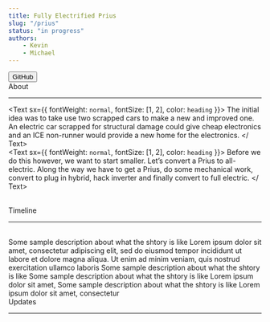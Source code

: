```yaml
---
title: Fully Electrified Prius
slug: "/prius"
status: "in progress"
authors:
    - Kevin
    - Michael
---
```


<ProjectHeader image={PriusImage} title="Fully Electrified Prius" status="in progress">
  <Button color="#242424" url="https://github.com/mmcatcd"> GitHub </Button>
</ ProjectHeader>
<br />

<div style={{ marginLeft: `175px` }}>
<Text sx={{ fontWeight: `medium`, fontSize: [3, 4], color: `heading` }}>
  About
</Text>

---

<Text sx={{ fontWeight: `normal`, fontSize: [1, 2], color: `heading` }}>
  The initial idea was to take use two scrapped cars to make a new and improved one. An electric car scrapped for structural damage could give cheap electronics and an ICE non-runner would provide a new home for the electronics. 
</ Text>
<br />
<Text sx={{ fontWeight: `normal`, fontSize: [1, 2], color: `heading` }}>
  Before we do this however, we want to start smaller. Let’s convert a Prius to all-electric. Along the way we have to get a Prius, do some mechanical work, convert to plug in hybrid, hack inverter and finally convert to full electric.
</ Text>

</div>
<br />

<div style={{ marginLeft: `175px` }}>
<Text sx={{ fontWeight: `medium`, fontSize: [3, 4], color: `heading` }}>
  Timeline
</Text>

---
</div>

<br />
<Timeline title="Title" status="Completed" date="19.8.2020" type="normal">
    Some sample description about what the shtory is like Lorem ipsum dolor sit amet, consectetur adipiscing elit, sed do eiusmod tempor incididunt ut labore et dolore magna aliqua. Ut enim ad minim veniam, quis nostrud exercitation ullamco laboris
</Timeline>
<Timeline title="In progress at the moment" status="In progress" type="normal">
    Some sample description about what the shtory is like 
</Timeline>
<Timeline title="Not begun" status="Not started" type="normal">
    Some sample description about what the shtory is like Lorem ipsum dolor sit amet,
</Timeline>
<Timeline title="Not begun, but last thing" status="Not started" type="end">
    Some sample description about what the shtory is like Lorem ipsum dolor sit amet, consectetur 
</Timeline>

<br />

<div style={{ marginLeft: `175px` }}>
<Text sx={{ fontWeight: `medium`, fontSize: [3, 4], color: `heading` }}>
    Updates
</Text>

---

<ProjectPosts filter="Prius"/>

</div>